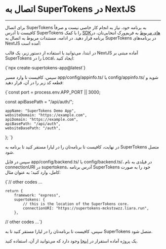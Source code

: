 

<Layout>
<Head>
<title>مستندات اتصال به SuperTokens در NextJS - لیارا</title>
<meta property="og:title" content="مستندات خدمات رایانش ابری لیارا" />
<meta property="og:description" content="مستندات مربوط به نحوه اتصال به برنامه SuperTokens در فریم‌ورک NextJS در لیارا"  />
<meta property="og:image" content="https://files.liara.ir/liara/logos/liara-poster.jpg" />
</Head>

# اتصال به SuperTokens در NextJS 
<hr className="mb-2" />
 
برای اتصال SuperTokens به برنامه خود، نیاز به انجام کار خاصی نیست و صرفاً کافیست تا آدرس SuperTokens را با کمک <a href="https://supertokens.com/docs/community/sdks" className="text-[#2196f3]">SDKهای مربوط</a> به فریم‌ورک انتخابی‌تان، در برنامه قرار دهید. 
در ادامه، مستندات مربوط به اتصال به SuperTokens در برنامه‌های NextJS آمده است: 

در ابتدا، می‌توانید با استفاده از دستور زیر، یک قالب NextJS آماده مبتنی بر SuperTokens را در Local، ایجاد کنید: 

<div className="h-4" />
<div dir='ltr'>
    <Highlight className="bash">
      {`npx create-supertokens-app@latest`}
    </Highlight>
</div>
<div className="h-2" />

سپس، کافیست تا وارد مسیر <Important>app/config/appinfo.ts/</Important> یا <Important>config/appinfo.ts/</Important> شوید و قطعه کد زیر را در آن، قرار دهید:


<div className="h-4" />
<div dir='ltr'>
    <Highlight className="json">
      {`const port = process.env.APP_PORT || 3000;

const apiBasePath = "/api/auth/";


    appName: "SuperTokens Demo App",
    websiteDomain: "https://example.com",
    apiDomain: "https://example.com",
    apiBasePath: "/api/auth",
    websiteBasePath: "/auth",
};
`}
    </Highlight>
</div>
<div className="h-2" />

در نهایت، کافیست تا برنامه‌تان را در لیارا مستقر کنید تا برنامه به SuperTokens متصل شود.

سپس در فایل <Important>app/config/backend.ts/</Important> یا <Important>config/backend.ts/</Important>، در فیلدی به نام <Important>connectionURI</Important> در <Important>supertokens</Important>، آدرس برنامه SuperTokens خود را به صورت کامل، وارد کنید؛ به عنوان مثال:

<div className="h-4" />
<div dir='ltr'>
    <Highlight className="js">
      {`// other codes ...

    return {
        framework: "express",
        supertokens: {
            // this is the location of the SuperTokens core.
            connectionURI: "https://supertokens-mckstswzz.liara.run",
        },

// other codes ...`}
    </Highlight>
</div>
<div className="h-2" />

سپس، کافیست تا برنامه‌تان را در لیارا مستقر کنید تا به SuperTokens متصل شود. 

<div className="h-2" />
<Alert variant="success">
<p>
یک پروژه آماده استقرار در <a href="https://github.com/liara-cloud/supertokens-nextjs.git" className="text-[#2196f3] ">اینجا</a> وجود دارد که می‌توانید از آن، استفاده کنید.
</p>
</Alert>

</Layout>